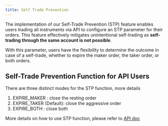 ```yaml
---
title: Self Trade Prevention
---
```

The implementation of our Self-Trade Prevention (STP) feature enables users trading all instruments via API to configure an STP parameter for their orders. This feature effectively mitigates unintentional self-trading as **self-trading through the same account is not possible**.

With this parameter, users have the flexibility to determine the outcome in case of a self-trade, whether to expire the maker order, the taker order, or both orders.

## Self-Trade Prevention Function for API Users

There are three distinct modes for the STP function, more details

1. EXPIRE_MAKER : close the resting order
2. EXPIRE_TAKER (Default): close the aggressive order
3. EXPIRE_BOTH : close both

More details on how to use STP function, please refer to [API doc](https://docs.api.testnet.paradex.trade/#get-open-orders)

